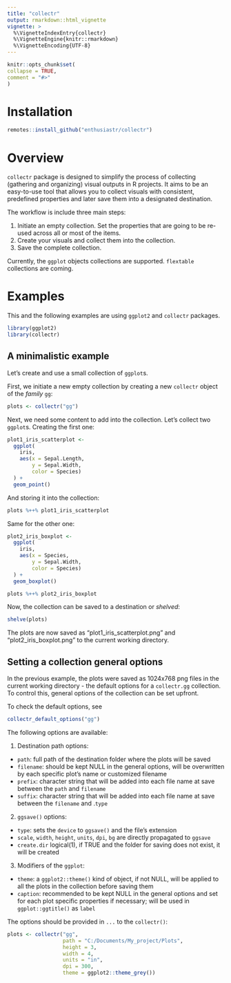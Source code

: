 ```yaml
---
title: "collectr"
output: rmarkdown::html_vignette
vignette: >
  %\VignetteIndexEntry{collectr}
  %\VignetteEngine{knitr::rmarkdown}
  %\VignetteEncoding{UTF-8}
---
```


```r
knitr::opts_chunk$set(
collapse = TRUE,
comment = "#>"
)
```

# Installation

```r
remotes::install_github("enthusiastr/collectr")
```

# Overview
  
`collectr` package is designed to simplify the process of collecting (gathering and organizing) visual outputs in R projects. It aims to be an easy-to-use tool that allows you to collect visuals with consistent, predefined properties and later save them into a designated destination. 

The workflow is include three main steps:

1. Initiate an empty collection. Set the properties that are going to be re-used across all or most of the items.
2. Create your visuals and collect them into the collection.
3. Save the complete collection. 

Currently, the `ggplot` objects collections are supported. `flextable` collections are coming.

# Examples 

This and the following examples are using `ggplot2` and `collectr` packages.

```r
library(ggplot2)
library(collectr)
```

## A minimalistic example

Let's create and use a small collection of `ggplot`s.

First, we initiate a new empty collection by creating a new `collectr` object of the *family* `gg`:

```r
plots <- collectr("gg")
```

Next, we need some content to add into the collection. Let's collect two `ggplot`s. Creating the first one:

```r
plot1_iris_scatterplot <- 
  ggplot(
    iris,
    aes(x = Sepal.Length,
        y = Sepal.Width,
        color = Species)
  ) +
  geom_point()
```

And storing it into the collection:

```r
plots %++% plot1_iris_scatterplot
```

Same for the other one:

```r
plot2_iris_boxplot <- 
  ggplot(
    iris,
    aes(x = Species,
        y = Sepal.Width,
        color = Species)
  ) +
  geom_boxplot()

plots %++% plot2_iris_boxplot
```

Now, the collection can be saved to a destination or *shelved*:

```r
shelve(plots)
```

The plots are now saved as "plot1_iris_scatterplot.png" and "plot2_iris_boxplot.png" to the current working directory.

## Setting a collection general options

In the previous example, the plots were saved as 1024x768 png files in the current working directory - the default options for a `collectr.gg` collection. To control this, general options of the collection can be set upfront.

To check the default options, see

```r
collectr_default_options("gg")
```

The following options are available:

1. Destination path options:
  - `path`: full path of the destination folder where the plots will be saved
  - `filename`: should be kept NULL in the general options, will be overwritten by each specific plot's name or customized filename
  - `prefix`: character string that will be added into each file name at save between the `path` and `filename`
  - `suffix`: character string that will be added into each file name at save between the `filename` and .`type`

2. `ggsave()` options:
  - `type`: sets the `device` to `ggsave()` and the file's extension 
  - `scale`, `width`, `height`, `units`, `dpi`, `bg` are directly propagated to `ggsave`
  - `create.dir` logical(1), if TRUE and the folder for saving does not exist, it will be created
  
3. Modifiers of the `ggplot`:
  - `theme`: a `ggplot2::theme()` kind of object, if not NULL, will be applied to all the plots in the collection before saving them
  - `caption`: recommended to be kept NULL in the general options and set for each plot specific properties if necessary; will be used in `ggplot::ggtitle()` as `label`

The options should be provided in `...` to the `collectr()`:

```r
plots <- collectr("gg",
                  path = "C:/Documents/My_project/Plots",
                  height = 3,
                  width = 4,
                  units = "in",
                  dpi = 300,
                  theme = ggplot2::theme_grey())
```

